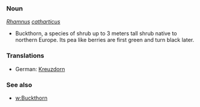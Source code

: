 ===Noun===
''[[Rhamnus]] [[catharticus]]''
*Buckthorn, a species of shrub up to 3 meters tall shrub native to northern Europe. Its pea like berries are first green and turn black later. 
===Translations===
* German: [[Kreuzdorn]]
===See also===
* [[w:Buckthorn]]